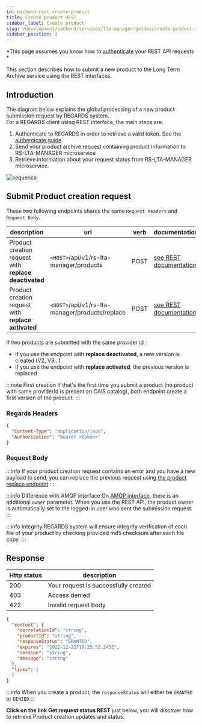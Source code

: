 ```yaml
---
id: backend-rest-create-product
title: Create product REST
sidebar_label: Create product
slug: /development/backend/services/lta-manager/guides/create-product-rest
sidebar_position: 1
---
```



*This page assumes you know how
to [authenticate](../../../../services/authentication/api-guides/rest/authent-oauth2.mdx) your REST API
requests *

This section describes how to submit a new product to the Long Term Archive service using the REST interfaces.

## Introduction

The diagram below explains the global processing of a new product submission request by REGARDS system.  
For a REGARDS client using REST interface, the main steps are:

1. Authenticate to REGARDS in order to retrieve a valid token. See
   the [authenticate guide](../../../../services/authentication/api-guides/rest/authent-oauth2.mdx).
2. Send your product archive request containing product information to RS-LTA-MANAGER microservice
3. Retrieve information about your request status from RS-LTA-MANAGER microservice.

![sequence](../../src/archive-request-nominal-rest.png)

## Submit Product creation request

These two following endpoints shares the same `Request headers` and `Request Body`.

| description                                           | url                                             | verb | documentation                                                                                                               |
|-------------------------------------------------------|-------------------------------------------------|------|-----------------------------------------------------------------------------------------------------------------------------|
| Product creation request with **replace deactivated** | `<HOST>`/api/v1/rs-lta-manager/products         | POST | [see REST documentation](./lta-manager-api-swagger.mdx#tag/Create-controller/operation/createSubmissionRequest)            |
| Product creation request with **replace activated**   | `<HOST>`/api/v1/rs-lta-manager/products/replace | POST | [see REST documentation](./lta-manager-api-swagger.mdx#tag/Create-controller/operation/createSubmissionRequestWithReplace) |

If two products are submitted with the same provider id :
 * if you use the endpoint with **replace deactivated**, a new version is created (V2, V3...)
 * if you use the endpoint with **replace activated**, the previous version is replaced

:::note First creation
If that's the first time you submit a product (no product with same providerId is present on OAIS catalog), both endpoint create a first version of the product.
:::

### Regards Headers

```json
{
  "Content-Type": "application/json",
  "Authorization": "Bearer <token>"
}
```

### Request Body

<RegardsApiSchema spec={Spec} pointer="#/components/schemas/SubmissionRequestDto" />

:::info
If your product creation request contains an error and you have a new payload to send, you can replace the previous
request using [the product replace endpoint](./lta-manager-api-swagger.mdx#tag/Create-controller/operation/createSubmissionRequestWithReplace)
:::

:::info Difference with AMQP interface
On [AMQP interface](../amqp/amqp-submit-product.md), there is an additional `owner` parameter. When you use the REST API, the
product owner is
automatically set to the logged-in user who sent the submission request.
:::

:::info Integrity
REGARDS system will ensure integrity verification of each file of your product by checking provided md5 checksum after
each file copy.
:::

## Response

| Http status | description                          |
|-------------|--------------------------------------|
| 200         | Your request is successfully created |
| 403         | Access denied                        |
| 422         | Invalid request body                 |

```json
{
  "content": {
    "correlationId": "string",
    "productId": "string",
    "responseStatus": "GRANTED",
    "expires": "2022-12-22T10:25:52.243Z",
    "session": "string",
    "message": "string"
  },
  "links": [
  ]
}
```

<RegardsApiSchema spec={Spec} pointer="#/components/schemas/SubmissionResponseDto" />

:::info
When you create a product, the `responseStatus` will either be `GRANTED` or `DENIED`
:::

**Click on the link Get request status REST** just below, you will discover how to retrieve Product creation updates and
status.
